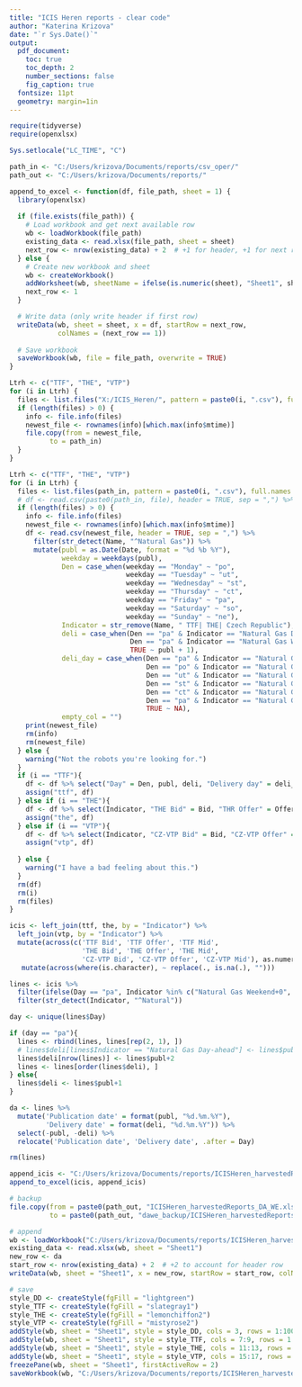 ```yaml
---
title: "ICIS Heren reports - clear code"
author: "Katerina Krizova"
date: "`r Sys.Date()`"
output:
  pdf_document:
    toc: true
    toc_depth: 2
    number_sections: false
    fig_caption: true
  fontsize: 11pt
  geometry: margin=1in
---
```


```r
require(tidyverse)
require(openxlsx)

Sys.setlocale("LC_TIME", "C")

path_in <- "C:/Users/krizova/Documents/reports/csv_oper/"
path_out <- "C:/Users/krizova/Documents/reports/"

append_to_excel <- function(df, file_path, sheet = 1) {
  library(openxlsx)
  
  if (file.exists(file_path)) {
    # Load workbook and get next available row
    wb <- loadWorkbook(file_path)
    existing_data <- read.xlsx(file_path, sheet = sheet)
    next_row <- nrow(existing_data) + 2  # +1 for header, +1 for next row
  } else {
    # Create new workbook and sheet
    wb <- createWorkbook()
    addWorksheet(wb, sheetName = ifelse(is.numeric(sheet), "Sheet1", sheet))
    next_row <- 1
  }

  # Write data (only write header if first row)
  writeData(wb, sheet = sheet, x = df, startRow = next_row,
            colNames = (next_row == 1))
  
  # Save workbook
  saveWorkbook(wb, file = file_path, overwrite = TRUE)
}
```

```r
Ltrh <- c("TTF", "THE", "VTP") 
for (i in Ltrh) {
  files <- list.files("X:/ICIS_Heren/", pattern = paste0(i, ".csv"), full.names = T) 
  if (length(files) > 0) {
    info <- file.info(files)
    newest_file <- rownames(info)[which.max(info$mtime)]
    file.copy(from = newest_file,
          to = path_in)
  }
} 
```

```r
Ltrh <- c("TTF", "THE", "VTP")
for (i in Ltrh) {
  files <- list.files(path_in, pattern = paste0(i, ".csv"), full.names = T) 
  # df <- read.csv(paste0(path_in, file), header = TRUE, sep = ",") %>% 
  if (length(files) > 0) {
    info <- file.info(files)
    newest_file <- rownames(info)[which.max(info$mtime)]
    df <- read.csv(newest_file, header = TRUE, sep = ",") %>% 
      filter(str_detect(Name, "^Natural Gas")) %>% 
      mutate(publ = as.Date(Date, format = "%d %b %Y"),
             weekday = weekdays(publ),
             Den = case_when(weekday == "Monday" ~ "po",
                             weekday == "Tuesday" ~ "ut",
                             weekday == "Wednesday" ~ "st",
                             weekday == "Thursday" ~ "ct",
                             weekday == "Friday" ~ "pa",
                             weekday == "Saturday" ~ "so",
                             weekday == "Sunday" ~ "ne"),
             Indicator = str_remove(Name, " TTF| THE| Czech Republic"),
             deli = case_when(Den == "pa" & Indicator == "Natural Gas Day-ahead" ~ publ  + 3, 
                              Den == "pa" & Indicator == "Natural Gas Weekend+0" ~ publ  + 1,
                              TRUE ~ publ + 1),
             deli_day = case_when(Den == "pa" & Indicator == "Natural Gas Day-ahead" ~ "po", 
                                  Den == "po" & Indicator == "Natural Gas Day-ahead" ~ "ut",
                                  Den == "ut" & Indicator == "Natural Gas Day-ahead" ~ "st",
                                  Den == "st" & Indicator == "Natural Gas Day-ahead" ~ "ct",
                                  Den == "ct" & Indicator == "Natural Gas Day-ahead" ~ "pa",
                                  Den == "pa" & Indicator == "Natural Gas Weekend+0" ~ "so+ne",
                                  TRUE ~ NA),
             empty_col = "")
    print(newest_file)
    rm(info)
    rm(newest_file)
  } else {
    warning("Not the robots you're looking for.")
  }
  if (i == "TTF"){
    df <- df %>% select("Day" = Den, publ, deli, "Delivery day" = deli_day, Indicator, Period, "TTF Bid" = Bid, "TTF Offer" = Offer, "TTF Mid" = Mid.Price, "_" = empty_col) 
    assign("ttf", df)
  } else if (i == "THE"){
    df <- df %>% select(Indicator, "THE Bid" = Bid, "THR Offer" = Offer, "THE Mid" = Mid.Price, "-" = empty_col) 
    assign("the", df)
  } else if (i == "VTP"){
    df <- df %>% select(Indicator, "CZ-VTP Bid" = Bid, "CZ-VTP Offer" = Offer, "CZ-VTP Mid" = Mid.Price) 
    assign("vtp", df)
    
  } else {
    warning("I have a bad feeling about this.")
  }
  rm(df)
  rm(i)
  rm(files)
} 
```

```r
icis <- left_join(ttf, the, by = "Indicator") %>%
  left_join(vtp, by = "Indicator") %>%
  mutate(across(c('TTF Bid', 'TTF Offer', 'TTF Mid',
                  'THE Bid', 'THE Offer', 'THE Mid',
                  'CZ-VTP Bid', 'CZ-VTP Offer', 'CZ-VTP Mid'), as.numeric)) %>% 
   mutate(across(where(is.character), ~ replace(., is.na(.), "")))
```

```r
lines <- icis %>% 
  filter(ifelse(Day == "pa", Indicator %in% c("Natural Gas Weekend+0", "Natural Gas Day-ahead"), Indicator == "Natural Gas Day-ahead")) %>% 
  filter(str_detect(Indicator, "^Natural")) 

day <- unique(lines$Day)

if (day == "pa"){
  lines <- rbind(lines, lines[rep(2, 1), ])
  # lines$deli[lines$Indicator == "Natural Gas Day-ahead"] <- lines$publ+3
  lines$deli[nrow(lines)] <- lines$publ+2
  lines <- lines[order(lines$deli), ]
} else{
  lines$deli <- lines$publ+1
}

da <- lines %>% 
  mutate('Publication date' = format(publ, "%d.%m.%Y"),
         'Delivery date' = format(deli, "%d.%m.%Y")) %>% 
  select(-publ, -deli) %>% 
  relocate('Publication date', 'Delivery date', .after = Day)

rm(lines)
```

```r
append_icis <- "C:/Users/krizova/Documents/reports/ICISHeren_harvestedReports_complete.xlsx"
append_to_excel(icis, append_icis)

# backup
file.copy(from = paste0(path_out, "ICISHeren_harvestedReports_DA_WE.xlsx"),
          to = paste0(path_out, "dawe_backup/ICISHeren_harvestedReports_DA_WE.xlsx"))

# append
wb <- loadWorkbook("C:/Users/krizova/Documents/reports/ICISHeren_harvestedReports_DA_WE.xlsx")
existing_data <- read.xlsx(wb, sheet = "Sheet1")
new_row <- da
start_row <- nrow(existing_data) + 2  # +2 to account for header row
writeData(wb, sheet = "Sheet1", x = new_row, startRow = start_row, colNames = FALSE)

# save
style_DD <- createStyle(fgFill = "lightgreen")
style_TTF <- createStyle(fgFill = "slategray1")
style_THE <- createStyle(fgFill = "lemonchiffon2")
style_VTP <- createStyle(fgFill = "mistyrose2")
addStyle(wb, sheet = "Sheet1", style = style_DD, cols = 3, rows = 1:1000, gridExpand = TRUE)
addStyle(wb, sheet = "Sheet1", style = style_TTF, cols = 7:9, rows = 1:1000, gridExpand = TRUE)
addStyle(wb, sheet = "Sheet1", style = style_THE, cols = 11:13, rows = 1:1000, gridExpand = TRUE)
addStyle(wb, sheet = "Sheet1", style = style_VTP, cols = 15:17, rows = 1:1000, gridExpand = TRUE)
freezePane(wb, sheet = "Sheet1", firstActiveRow = 2)
saveWorkbook(wb, "C:/Users/krizova/Documents/reports/ICISHeren_harvestedReports_DA_WE.xlsx", overwrite = T)
```
